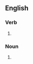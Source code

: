 {{also|back-bites}}

==English==

===Verb===
{{head|en|verb form}}

# {{en-third-person singular of|backbite}}

===Noun===
{{head|en|noun plural form}}
# {{plural of|backbite|lang=en}}